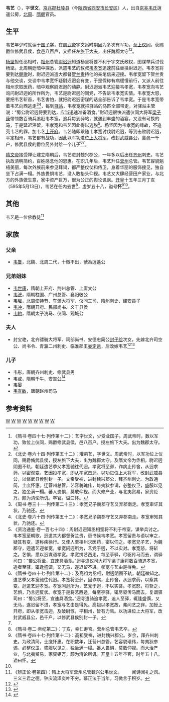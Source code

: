'''韦艺'''（{{bd|538年||595年|5月13日|catIdx=W韋}}），字'''世文'''，[[京兆郡|京兆郡]][[杜陵县|杜陵县]]（今[[陕西省|陕西省]][[西安市|西安市]][[长安区_(西安市)|长安区]]）人，出自[[京兆韦氏|京兆韦氏]]逍遥公房，[[北周|北周]]、[[隋朝|隋朝]]官员。

== 生平==
韦艺年少时就读于[[国子学|国子学]]，在[[周武帝|周武帝]]宇文邕时期因为多次有军功，至[[上仪同|上仪同]]，获赐爵位修武县侯，食邑八百戶，又担任[[左旅下大夫|左旅下大夫]]，出任[[魏郡|魏郡]]太守<ref>《隋书·卷四十七·列传第十二》：艺字世文，少受业国子。周武帝时，数以军功，致位上仪同，赐爵修武县侯，邑八百户。授左旅下大夫。出为魏郡太守。</ref><ref name=autogenerated1>《北史·卷六十四·列传第五十二》：瓘弟艺，字世文。周武帝时，以军功位上仪同，赐爵脩武县侯，授左旅下大夫，出为魏郡太守。及隋文帝为丞相，尉迟迥阴图不轨，朝廷遣艺季父孝宽驰往代迥。孝宽将至邺，诈病止传舍，从迥求药，以密观变。艺因投孝宽，即从孝宽击迥。以功进位上大将军，改封武威县公，以脩武县侯别封一子。文帝受禅，进封魏兴郡公，拜齐州刺史。为政通简，士庶怀惠。迁营州总管。艺容貌瑰伟，每夷狄参谒，必整仪卫，盛服以见之，独坐满一榻。蕃人畏惧，莫敢仰视。而大修产业，与北夷贸易，家资钜万。颇为清论所讥。卒官。谥曰怀。</ref>。

[[杨坚|杨坚]]担任丞相时，[[相州_(北魏)|相州]]总管[[尉迟迥|尉迟迥]]知道杨坚将要不利于宇文氏政权，图谋举兵讨伐杨坚。北周朝廷暗中探悉，派遣韦艺的叔叔[[韦孝宽|韦孝宽]]迅速前往替换尉迟迥。韦孝宽将要到达[[朝歌|朝歌]]时，尉迟迥派遣大都督[[贺兰贵|贺兰贵]]持他的亲笔信来迎接。韦孝宽留下贺兰贵与他交谈，交谈中韦孝宽怀疑尉迟迥会有变，于是假称有病缓慢前行，又派人前往相州求取医药，暗中观察尉迟迥的动静。尉迟迥派韦艺迎接韦孝宽，韦孝宽向韦艺询问尉迟迥的所作所为，韦艺是尉迟迥的同党，不告诉韦孝宽实情。韦孝宽大怒，要把韦艺斩首，韦艺害怕，就把尉迟迥密谋的话全部告诉了韦孝宽。于是韦孝宽带着韦艺向西逃走<ref>《周书·卷三十一·列传第二十三》：孝宽兄子魏郡守艺又弃郡南走。孝宽审讦其状，乃驰还。</ref><ref>《北史·卷六十四·列传第五十二》：孝宽兄子魏郡守艺又弃郡南走。孝宽审知其状，乃驰还。</ref>，每到[[驿站|驿站]]，韦孝宽就把驿站的马匹全部带走，对驿站主管说：“蜀公尉迟迥将要到达，应当迅速准备酒食。”尉迟迥很快派遣仪同大将军[[梁子康|梁子康]]带领数百骑兵追赶韦孝宽，追兵每到驿站，就遇到丰盛的酒宴，又没有可换的马，于是延迟滞留，韦孝宽和韦艺因此得以逃脱<ref>《资治通鉴·卷一百七十四》：周尉迟迥知丞相坚将不利于帝室，谋举兵讨之。韦孝宽至朝歌，迥遣其大都督贺兰贵，赍书候韦孝宽。孝宽留贵与语以审之，疑其有变，遂称疾徐行。又使人至相州求医药，密以伺之。孝宽兄子艺，为魏郡守，迥遣艺迎孝宽，孝宽问迥所为，艺党于迥，不以实对。孝宽怒，将斩之。艺惧，悉以迥谋语孝宽。孝宽携艺西走，每至亭驿，尽驱传马而去，谓驿司曰：“蜀公将至，宜速具酒食。”迥寻遣仪司大将军梁子康将数百骑追孝宽，追者至驿，辄逢盛馔，又无马，遂迟留不进。孝宽与艺由是得免。</ref>。杨坚因为韦孝宽的缘故，不追究韦艺的罪，加韦艺[[上开府|上开府]]。韦艺随即跟随韦孝宽讨伐尉迟迥，等到击败尉迟迥，平定相州，韦艺都有战功，因此以军功进位[[上大将军|上大将军]]，改封武威县公，食邑一千户，修武县侯的爵位另外封给一个儿子<ref>《隋书·卷四十七·列传第十二》：及高祖为丞相，尉迥阴图不轨，朝廷微知之。遣艺季父孝宽驰往代迥。孝宽将至邺，因诈病，止传舍，从迥求药，以察其变。迥遣艺迎孝宽。孝宽问迥所为，艺党于迥，不以实荅。孝宽怒，将斩之，艺惧，乃言迥反状。孝宽于是将艺西遁，每至亭驿，辄尽驱传马而去。复谓驿司曰：“蜀公将至，宜速具酒食。”迥寻遣骑追孝宽，追人至驿，辄逢盛馔，又无马，遂迟留不进，孝宽与艺由是得免。高祖以孝宽故，弗问艺之罪，加授上开府，即从孝宽击迥，及破尉惇，平相州，皆有力焉。以功进位上大将军，改封武威县公，邑千户。以修武县侯别封一子。</ref><ref name=autogenerated1 />。

[[隋文帝|隋文帝]]接受禅让建立隋朝后，韦艺进封魏兴郡公，一年多以后出任[[齐州_(济南)|齐州]]刺史。韦艺执政清明简约，百姓感念他的恩惠。在职几年后，韦艺升任[[营州_(北魏)|营州]]总管。韦艺容貌魁梧美丽，每次外族前来参见拜谒，都严整仪仗和侍卫，身着华丽的服饰接见，独自坐下占满一榻。外族畏惧韦艺，没人敢抬头仰视。韦艺又大肆经营田产家业，与北方的外族做生意，家中资产巨万，很为公正的舆论讥讽。[[开皇|开皇]]十五年三月丁亥（595年5月13日），韦艺在任内去世<ref>《隋书·卷二·帝纪第二》：丁亥，幸仁寿宫。营州总管韦艺卒。</ref>，虚岁五十八，谥号'''怀'''<ref>《隋书·卷四十七·列传第十二》：高祖受禅，进封魏兴郡公。岁余，拜齐州刺史。为政清简，士庶怀惠。在职数年，迁营州总管。艺容貌瓌伟，每夷狄参谒，必整仪卫，盛服以见之，独坐满一榻。番人畏惧，莫敢仰视。而大治产业，与北夷贸易，家资钜万，颇为清论所讥。开皇十五年卒官，时年五十八。谥曰怀。</ref><ref name=autogenerated1 />。

==其他==
韦艺是一位佛教徒<ref>《辨正论·卷第四》：隋上大将军营州总管魏兴公韦世文。
　　闻诗闻礼之风。三义三君之德。钟庆流泽奕叶不穷。慕正法于当年。习微言于积岁。</ref>

== 家族 ==
===父亲===
* [[韦夐|韦夐]]，北魏、北周二代，十徵不出，號為逍遙公

===兄弟姐妹===
*[[韦世康|韦世康]]，隋朝上开府、荆州总管、上庸文公 
*[[韦洸|韦洸]]，隋朝柱国、广州总管、襄阳敬公
*[[韦瓘_(北周)|韦瓘]]，北周使持节、车骑大将军、仪同三司、隋州刺史、建安县子
*[[韦冲|韦冲]]，隋朝开府、民部尚书、义丰县侯
*[[韦約|韦約]]，隋朝太子洗马、仪同、观城公

===夫人 ===
* 封宝艳，北齐骠骑大将军、祠部尚书、安德忠简公[[封子绘|封子绘]]次女，先嫁北齐司空公、尚书令、青瀛二州刺史、临淮郡王[[娄定远|娄定远]]，后改嫁韦艺<ref>{{Cite book | author = 罗新，叶炜著 | title = 《新出魏晋南北朝墓志疏证》 | location = 北京市 | publisher = 中华书局  | date =2004| pages =335-339 |ISBN =7-101-04320-8| accessdate = 2013-09-04 | url = | language= zh-cn| quote = }}</ref><ref>{{Citation| last=  | first=| author-link=赵超| year=2007年| title=《中国国家博物馆藏北朝封氏诸墓志汇考》| periodical=《中国历史文物》| volume=| issue=第02期| pages=47-50| url=http://www.cnki.com.cn/Article/CJFDTOTAL-ZLBK200702006.htm| doi=| oclc=}}</ref>

===儿子 ===
* 韦彤，唐朝齐州刺史、修武县男
* 韦或，隋朝千牛、安吉公<ref>{{Citation| last= | first=| author-link=张婷   | year=2010年| title=《唐<韦余庆及妻裴氏墓志>考释》| periodical=《碑林集刊》 | volume=| issue=00期| pages=15-18| url=http://www.cnki.com.cn/Article/CJFDTotal-BLJK201000003.htm| doi=| oclc=}}</ref> 
* [[韦晏|韦晏]]
* [[韦宣敏|韦宣敏]]，唐朝赵州司马

== 参考资料 ==
{{reflist}}

[[Category:京兆韦氏|W]]
[[Category:北周县侯|W]]
[[Category:北周县公|W]]
[[Category:隋朝县公|W]]
[[Category:隋朝郡公|W]]
[[Category:北魏人|W]]
[[Category:北周人|W]]
[[Category:隋朝政治人物|W]]
[[Category:谥怀|W]]